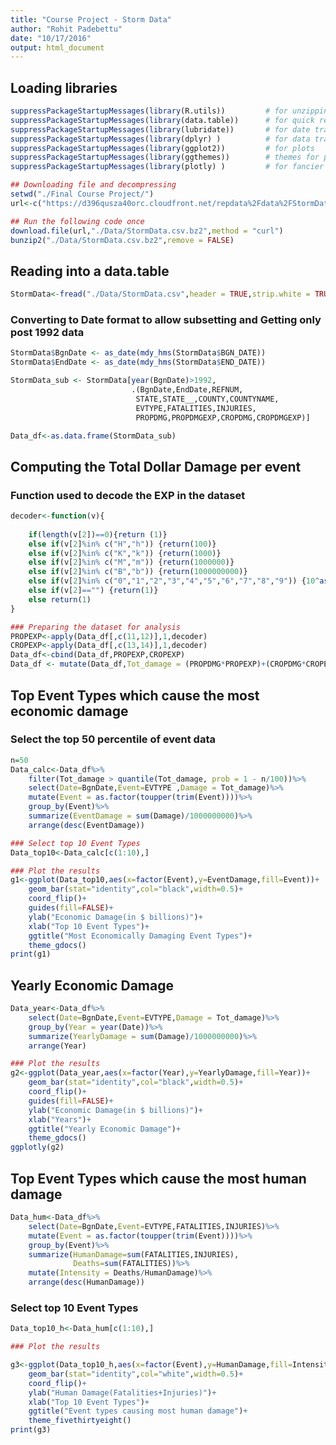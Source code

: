 ```yaml
---
title: "Course Project - Storm Data"
author: "Rohit Padebettu"
date: "10/17/2016"
output: html_document
---
```


## Loading libraries
```r
suppressPackageStartupMessages(library(R.utils))         # for unzipping the file
suppressPackageStartupMessages(library(data.table))      # for quick reading and subsetting
suppressPackageStartupMessages(library(lubridate))       # for date transformations
suppressPackageStartupMessages(library(dplyr) )          # for data transformations
suppressPackageStartupMessages(library(ggplot2))         # for plots
suppressPackageStartupMessages(library(ggthemes))        # themes for plots
suppressPackageStartupMessages(library(plotly) )         # for fancier interactive plots
```

```r
## Downloading file and decompressing
setwd("./Final Course Project/")
url<-c("https://d396qusza40orc.cloudfront.net/repdata%2Fdata%2FStormData.csv.bz2")

## Run the following code once
download.file(url,"./Data/StormData.csv.bz2",method = "curl")
bunzip2("./Data/StormData.csv.bz2",remove = FALSE)
```

## Reading into a data.table
```r
StormData<-fread("./Data/StormData.csv",header = TRUE,strip.white = TRUE)
```

### Converting to Date format to allow subsetting and Getting only post 1992 data
```r
StormData$BgnDate <- as_date(mdy_hms(StormData$BGN_DATE))
StormData$EndDate <- as_date(mdy_hms(StormData$END_DATE))

StormData_sub <- StormData[year(BgnDate)>1992,
                           .(BgnDate,EndDate,REFNUM,
                            STATE,STATE__,COUNTY,COUNTYNAME,
                            EVTYPE,FATALITIES,INJURIES,
                            PROPDMG,PROPDMGEXP,CROPDMG,CROPDMGEXP)]

Data_df<-as.data.frame(StormData_sub)
```

## Computing the Total Dollar Damage per event

### Function used to decode the EXP in the dataset
```r
decoder<-function(v){
    
    if(length(v[2])==0){return (1)}
    else if(v[2]%in% c("H","h")) {return(100)}
    else if(v[2]%in% c("K","k")) {return(1000)}
    else if(v[2]%in% c("M","m")) {return(1000000)}
    else if(v[2]%in% c("B","b")) {return(1000000000)}
    else if(v[2]%in% c("0","1","2","3","4","5","6","7","8","9")) {10^as.numeric(v[2])}
    else if(v[2]=="") {return(1)} 
    else return(1)
}
```

```r
### Preparing the dataset for analysis
PROPEXP<-apply(Data_df[,c(11,12)],1,decoder)
CROPEXP<-apply(Data_df[,c(13,14)],1,decoder)
Data_df<-cbind(Data_df,PROPEXP,CROPEXP)
Data_df <- mutate(Data_df,Tot_damage = (PROPDMG*PROPEXP)+(CROPDMG*CROPEXP))

```

## Top Event Types which cause the most economic damage

### Select the top 50 percentile of event data
```r
n=50
Data_calc<-Data_df%>%
    filter(Tot_damage > quantile(Tot_damage, prob = 1 - n/100))%>%
    select(Date=BgnDate,Event=EVTYPE ,Damage = Tot_damage)%>%
    mutate(Event = as.factor(toupper(trim(Event))))%>%
    group_by(Event)%>%
    summarize(EventDamage = sum(Damage)/1000000000)%>%
    arrange(desc(EventDamage))
```

```r
### Select top 10 Event Types
Data_top10<-Data_calc[c(1:10),]

### Plot the results
g1<-ggplot(Data_top10,aes(x=factor(Event),y=EventDamage,fill=Event))+
    geom_bar(stat="identity",col="black",width=0.5)+
    coord_flip()+
    guides(fill=FALSE)+
    ylab("Economic Damage(in $ billions)")+
    xlab("Top 10 Event Types")+
    ggtitle("Most Economically Damaging Event Types")+
    theme_gdocs()
print(g1)
```


## Yearly Economic Damage
```r
Data_year<-Data_df%>%
    select(Date=BgnDate,Event=EVTYPE,Damage = Tot_damage)%>%
    group_by(Year = year(Date))%>%
    summarize(YearlyDamage = sum(Damage)/1000000000)%>%
    arrange(Year)
```

```r
### Plot the results
g2<-ggplot(Data_year,aes(x=factor(Year),y=YearlyDamage,fill=Year))+
    geom_bar(stat="identity",col="black",width=0.5)+
    coord_flip()+
    guides(fill=FALSE)+
    ylab("Economic Damage(in $ billions)")+
    xlab("Years")+
    ggtitle("Yearly Economic Damage")+
    theme_gdocs()
ggplotly(g2)
```

## Top Event Types which cause the most human damage
```r
Data_hum<-Data_df%>%
    select(Date=BgnDate,Event=EVTYPE,FATALITIES,INJURIES)%>%
    mutate(Event = as.factor(toupper(trim(Event))))%>%
    group_by(Event)%>%
    summarize(HumanDamage=sum(FATALITIES,INJURIES),
              Deaths=sum(FATALITIES))%>%
    mutate(Intensity = Deaths/HumanDamage)%>%
    arrange(desc(HumanDamage))
```

### Select top 10 Event Types

```r
Data_top10_h<-Data_hum[c(1:10),]

### Plot the results

g3<-ggplot(Data_top10_h,aes(x=factor(Event),y=HumanDamage,fill=Intensity))+
    geom_bar(stat="identity",col="white",width=0.5)+
    coord_flip()+
    ylab("Human Damage(Fatalities+Injuries)")+
    xlab("Top 10 Event Types")+
    ggtitle("Event types causing most human damage")+
    theme_fivethirtyeight()
print(g3)
```
